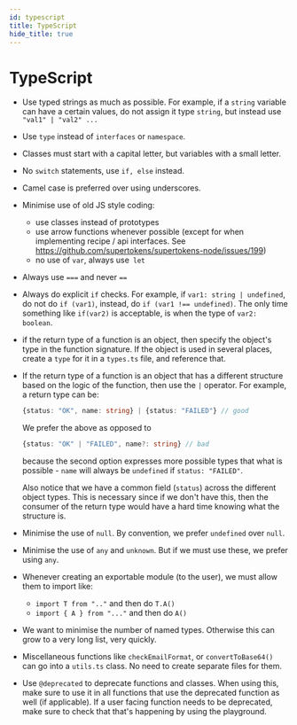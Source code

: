```yaml
---
id: typescript
title: TypeScript
hide_title: true
---
```


# TypeScript

- Use typed strings as much as possible. For example, if a `string` variable can have a certain values, do not assign it type `string`, but instead use `"val1" | "val2" ...`

- Use `type` instead of `interfaces` or `namespace`.

- Classes must start with a capital letter, but variables with a small letter.

- No `switch` statements, use `if, else` instead.

- Camel case is preferred over using underscores.

- Minimise use of old JS style coding:
   - use classes instead of prototypes
   - use arrow functions whenever possible (except for when implementing recipe / api interfaces. See https://github.com/supertokens/supertokens-node/issues/199)
   - no use of `var`, always use` let`

- Always use `===` and never `==`

- Always do explicit `if` checks. For example, if `var1: string | undefined`, do not do `if (var1)`, instead, do `if (var1 !== undefined)`. The only time something like `if(var2)` is acceptable, is when the type of `var2: boolean`.

- if the return type of a function is an object, then specify the object's type in the function signature. If the object is used in several places, create a `type` for it in a `types.ts` file, and reference that.

- If the return type of a function is an object that has a different structure based on the logic of the function, then use the `|` operator. For example, a return type can be:
   ```ts
   {status: "OK", name: string} | {status: "FAILED"} // good
   ```

   We prefer the above as opposed to 
   ```ts
   {status: "OK" | "FAILED", name?: string} // bad
   ```

   because the second option expresses more possible types that what is possible - `name` will always be `undefined` if `status: "FAILED"`.

   Also notice that we have a common field (`status`) across the different object types. This is necessary since if we don't have this, then the consumer of the return type would have a hard time knowing what the structure is.

- Minimise the use of `null`. By convention, we prefer `undefined` over `null`.

- Minimise the use of `any` and `unknown`. But if we must use these, we prefer using `any`.

- Whenever creating an exportable module (to the user), we must allow them to import like:
   - `import T from ".."` and then do `T.A()`
   - `import { A } from "..."` and then do `A()`

- We want to minimise the number of named types. Otherwise this can grow to a very long list, very quickly.

- Miscellaneous functions like `checkEmailFormat`, or `convertToBase64()` can go into a `utils.ts` class. No need to create separate files for them. 

- Use `@deprecated` to deprecate functions and classes. When using this, make sure to use it in all functions that use the deprecated function as well (if applicable). If a user facing function needs to be deprecated, make sure to check that that's happening by using the playground.